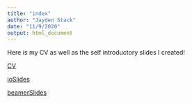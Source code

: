 ```yaml
---
title: "index"
author: "Jayden Stack"
date: "11/9/2020"
output: html_document
---
```


Here is my CV as well as the self introductory slides I created!

[CV](JaydenCV.pdf)

[ioSlides](ioSlides.html)

[beamerSlides](BeamerSlides.pdf)
